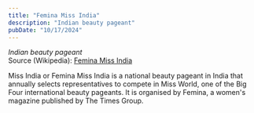 ```yaml
---
title: "Femina Miss India"
description: "Indian beauty pageant"
pubDate: "10/17/2024"
---
```


*Indian beauty pageant*  
Source (Wikipedia): [Femina Miss India][1]

Miss India or Femina Miss India is a national beauty pageant in India that annually selects representatives to compete in Miss World, one of the Big Four international beauty pageants. It is organised by Femina, a women's magazine published by The Times Group.

[1]: https://en.wikipedia.org/wiki/Femina_Miss_India

